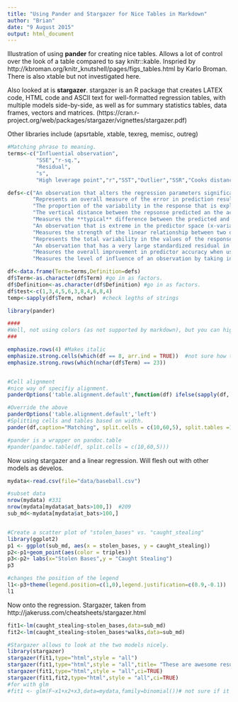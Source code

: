 ```yaml
---
title: "Using Pander and Stargazer for Nice Tables in Markdown"
author: "Brian"
date: "9 August 2015"
output: html_document
---
```


Illustration of using **pander** for creating nice tables. Allows a lot of control over the look of a table compared to say knitr::kable. Inspried by http://kbroman.org/knitr_knutshell/pages/figs_tables.html by Karlo Broman. There is also xtable but not investigated here. 

Also looked at is **stargazer**. stargazer is an R package that creates LATEX code, HTML code and ASCII text for well-formatted regression tables, with multiple models side-by-side, as well as for summary statistics tables, data
frames, vectors and matrices. (https://cran.r-project.org/web/packages/stargazer/vignettes/stargazer.pdf)

Other libraries include (apsrtable, xtable, texreg, memisc, outreg)

```r

#Matching phrase to meaning. 
terms<-c("Influential observation",
         "SSE","r-sq.",
         "Residual",
         "s",
         "High leverage point","r","SST","Outlier","SSR","Cooks distance")

defs<-c("An observation that alters the regression parameters significantly based on its prsence or absence in the data set.",
        "Represents an overall measure of the error in prediction resulting from the use of the estimated regression equation.",
        "The proportion of the variability in the response that is explained by the linear relationship betwen the predictor and response variables.",
        "The vertical distance between the repsonse predicted an the actual response.",
        "Measures the **typical** difference between the predicted and actual response values. - standarzied.",
        "An observation that is extreme in the predictor space (x-variables), without reference to the response variable.",
        "Measures the strength of the linear relationship between two quantitative variables, with values ranging form -1 to 1",
        "Represents the total variability in the values of the response variable  alone, without referecne to the predictor.",
        "An observation that has a very large standardized residual in absolute value.",
        "Measures the overall improvement in predictor accuracy when usingthe regression as opposed to ignoring the predictor information",
        "Measures the level of influence of an observation by taking into account both the size of the residual and the amount of leverage for that observation.") 
```

```r
df<-data.frame(Term=terms,Definition=defs)
df$Term<-as.character(df$Term) #go in as factors. 
df$Definition<-as.character(df$Definition) #go in as factors. 
df$test<-c(1,3,4,5,6,3,8,4,6,8,4)
temp<-sapply(df$Term, nchar)  #check legths of strings
```


```r
library(pander)

####
#Well, not using colors (as not supported by markdown), but you can highlight cells/rows/columns of the table with #pandoc.table and the general pander method by using bold or italics font face:
###

emphasize.rows(4) #Makes italic
emphasize.strong.cells(which(df == 8, arr.ind = TRUE))  #not sure how to pass a fucntion parameters? 
emphasize.strong.rows(which(nchar(df$Term) == 23))


#Cell alignment 
#nice way of specifiy alignment. 
panderOptions('table.alignment.default',function(df) ifelse(sapply(df, is.numeric), 'right', 'left')) 

#Override the above
panderOptions('table.alignment.default','left')
#Splitting cells and tables based on width. 
pander(df,caption="Matching", split.cells = c(10,60,5), split.tables =150)  #note it splits the code block on output. 

#pander is a wrapper on pandoc.table
#pander(pandoc.table(df, split.cells = c(10,60,5)))  


```

Now using stargazer and a linear regression. Will flesh out with other models as develos. 

```r
mydata<-read.csv(file="data/baseball.csv")

#subset data
nrow(mydata) #331
nrow(mydata[mydata$at_bats>100,])  #209
sub_md<-mydata[mydata$at_bats>100,]  


#Create a scatter plot of "stolen_bases" vs. "caught_stealing"
library(ggplot2)
p1 <- ggplot(sub_md, aes(x = stolen_bases, y = caught_stealing))
p2<-p1+geom_point(aes(color = triples))
p3<-p2+ labs(x="Stolen Bases",y = "Caught Stealing")  
p3

#changes the position of the legend
l1<-p3+theme(legend.position=c(1,0),legend.justification=c(0.9,-0.1))   #not sure how legend position works, must check out
l1
```

Now onto the regression. Stargazer, taken from http://jakeruss.com/cheatsheets/stargazer.html

```r
fit1<-lm(caught_stealing~stolen_bases,data=sub_md)
fit2<-lm(caught_stealing~stolen_bases*walks,data=sub_md)

#Stargazer allows to look at the two models nicely. 
library(stargazer)
stargazer(fit1,type="html",style = "all")
stargazer(fit1,type="html",style = "all",title= "These are awesome results!")
stargazer(fit1,type="html",style = "all",ci=TRUE)
stargazer(fit1,fit2,type="html",style = "all",ci=TRUE)
#for with glm
#fit1 <- glm(F~x1+x2+x3,data=mydata,family=binomial())# not sure if it is possibles to this. 



```


